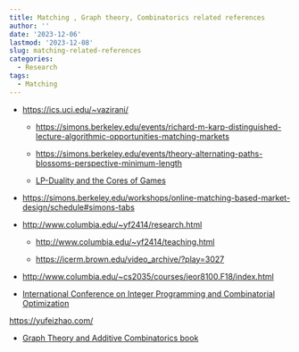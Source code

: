 ```yaml
---
title: Matching , Graph theory, Combinatorics related references
author: ''
date: '2023-12-06'
lastmod: '2023-12-08'
slug: matching-related-references
categories:
  - Research
tags:
  - Matching
---
```


-   <https://ics.uci.edu/~vazirani/>

    -   <https://simons.berkeley.edu/events/richard-m-karp-distinguished-lecture-algorithmic-opportunities-matching-markets>

    -   <https://simons.berkeley.edu/events/theory-alternating-paths-blossoms-perspective-minimum-length>

    -   [LP-Duality and the Cores of Games](https://simons.berkeley.edu/talks/vijay-v-vazirani-uc-irvine-2023-10-27)

-   <https://simons.berkeley.edu/workshops/online-matching-based-market-design/schedule#simons-tabs>

-   <http://www.columbia.edu/~yf2414/research.html>

    -   <http://www.columbia.edu/~yf2414/teaching.html>

    -   <https://icerm.brown.edu/video_archive/?play=3027>

-   <http://www.columbia.edu/~cs2035/courses/ieor8100.F18/index.html>

-   [International Conference on Integer Programming and Combinatorial Optimization](https://link.springer.com/conference/ipco)

<https://yufeizhao.com/>

-   [Graph Theory and Additive Combinatorics book](https://yufeizhao.com/gtacbook/)
